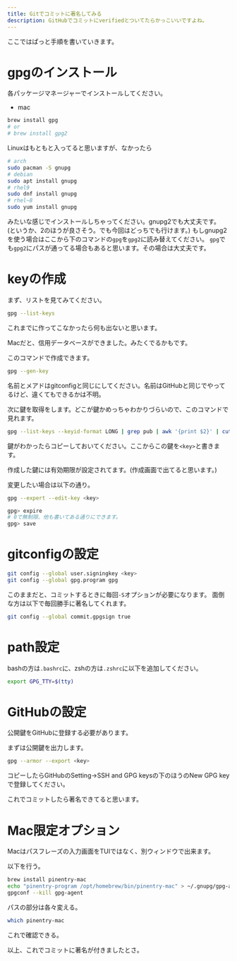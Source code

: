 ```yaml
---
title: Gitでコミットに著名してみる
description: GitHubでコミットにverifiedとついてたらかっこいいですよね。
---
```


ここではぱっと手順を書いていきます。

# gpgのインストール

各パッケージマネージャーでインストールしてください。

- mac

```bash
brew install gpg
# or
# brew install gpg2
```

Linuxはもともと入ってると思いますが、なかったら

```bash
# arch
sudo pacman -S gnupg
# debian
sudo apt install gnupg
# rhel9
sudo dnf install gnupg
# rhel~8
sudo yum install gnupg
```

みたいな感じでインストールしちゃってください。gnupg2でも大丈夫です。
(というか、2のほうが良さそう。でも今回はどっちでも行けます。)
もしgnupg2を使う場合はここから下のコマンドの`gpg`を`gpg2`に読み替えてください。
`gpg`でも`gpg2`にパスが通ってる場合もあると思います。その場合は大丈夫です。

# keyの作成

まず、リストを見てみてください。

```bash
gpg --list-keys
```

これまでに作ってこなかったら何も出ないと思います。

Macだと、信用データベースができました。みたくでるかもです。

このコマンドで作成できます。

```bash
gpg --gen-key
```
名前とメアドはgitconfigと同じにしてください。名前はGitHubと同じでやってるけど、違くてもできるかは不明。

次に鍵を取得をします。どこが鍵かめっちゃわかりづらいので、このコマンドで見れます。

```bash
gpg --list-keys --keyid-format LONG | grep pub | awk '{print $2}' | cut -d'/' -f2;
```

鍵がわかったらコピーしておいてください。ここからこの鍵を`<key>`と書きます。

作成した鍵には有効期限が設定されてます。(作成画面で出てると思います。)

変更したい場合は以下の通り。

```bash
gpg --expert --edit-key <key>

gpg> expire
# 0で無制限、他も書いてある通りにできます。
gpg> save
```

# gitconfigの設定

```bash
git config --global user.signingkey <key>
git config --global gpg.program gpg
```

このままだと、コミットするときに毎回`-S`オプションが必要になります。
面倒な方は以下で毎回勝手に著名してくれます。

```bash
git config --global commit.gpgsign true
```

# path設定

bashの方は`.bashrc`に、zshの方は`.zshrc`に以下を追加してください。

```bash
export GPG_TTY=$(tty)
```

# GitHubの設定

公開鍵をGitHubに登録する必要があります。

まずは公開鍵を出力します。

```bash
gpg --armor --export <key>
```
コピーしたらGitHubのSetting→SSH and GPG keysの下のほうのNew GPG keyで登録してください。

これでコミットしたら著名できてると思います。

# Mac限定オプション

Macはパスフレーズの入力画面をTUIではなく、別ウィンドウで出来ます。

以下を行う。

```bash
brew install pinentry-mac
echo "pinentry-program /opt/homebrew/bin/pinentry-mac" > ~/.gnupg/gpg-agent.conf
gpgconf --kill gpg-agent
```

パスの部分は各々変える。

```bash
which pinentry-mac
```

これで確認できる。

以上、これでコミットに著名が付きましたとさ。
